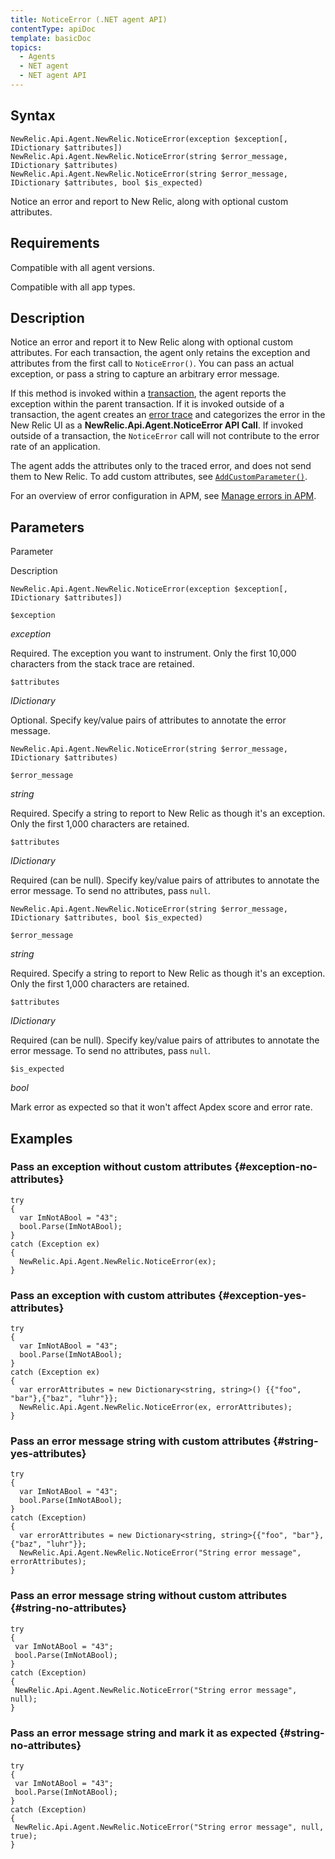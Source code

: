 ```yaml
---
title: NoticeError (.NET agent API)
contentType: apiDoc
template: basicDoc
topics:
  - Agents
  - NET agent
  - NET agent API
---
```


## Syntax

```
NewRelic.Api.Agent.NewRelic.NoticeError(exception $exception[, IDictionary $attributes])
NewRelic.Api.Agent.NewRelic.NoticeError(string $error_message, IDictionary $attributes)
NewRelic.Api.Agent.NewRelic.NoticeError(string $error_message, IDictionary $attributes, bool $is_expected)
```

Notice an error and report to New Relic, along with optional custom attributes.

## Requirements

Compatible with all agent versions.

Compatible with all app types.

## Description

Notice an error and report it to New Relic along with optional custom attributes. For each transaction, the agent only retains the exception and attributes from the first call to `NoticeError()`. You can pass an actual exception, or pass a string to capture an arbitrary error message.

If this method is invoked within a [transaction](/docs/accounts-partnerships/education/getting-started-new-relic/glossary#transaction), the agent reports the exception within the parent transaction. If it is invoked outside of a transaction, the agent creates an [error trace](/docs/apm/applications-menu/events/view-apm-error-analytics) and categorizes the error in the New Relic UI as a **NewRelic.Api.Agent.NoticeError API Call**. If invoked outside of a transaction, the `NoticeError` call will not contribute to the error rate of an application.

<div className="callout-tip">

The agent adds the attributes only to the traced error, and does not send them to New Relic. To add custom attributes, see [`AddCustomParameter()`](/docs/agents/net-agent/net-agent-api/addcustomparameter-net-agent).

</div>
<div className="callout-tip">

For an overview of error configuration in APM, see [Manage errors in APM](/docs/agents/manage-apm-agents/agent-data/manage-errors-apm-collect-ignore-mark-expected).

</div>

## Parameters

Parameter

Description

```
NewRelic.Api.Agent.NewRelic.NoticeError(exception $exception[, IDictionary $attributes])
```

`$exception`

_exception_

Required. The exception you want to instrument. Only the first 10,000 characters from the stack trace are retained.

`$attributes`

_IDictionary_

Optional. Specify key/value pairs of attributes to annotate the error message.

```
NewRelic.Api.Agent.NewRelic.NoticeError(string $error_message, IDictionary $attributes)
```

`$error_message`

_string_

Required. Specify a string to report to New Relic as though it's an exception. Only the first 1,000 characters are retained.

`$attributes`

_IDictionary_

Required (can be null). Specify key/value pairs of attributes to annotate the error message. To send no attributes, pass `null`.

```
NewRelic.Api.Agent.NewRelic.NoticeError(string $error_message, IDictionary $attributes, bool $is_expected)
```

`$error_message`

_string_

Required. Specify a string to report to New Relic as though it's an exception. Only the first 1,000 characters are retained.

`$attributes`

_IDictionary_

Required (can be null). Specify key/value pairs of attributes to annotate the error message. To send no attributes, pass `null`.

`$is_expected`

_bool_

Mark error as expected so that it won't affect Apdex score and error rate.

## Examples

### Pass an exception without custom attributes {#exception-no-attributes}

```
try
{
  var ImNotABool = "43";
  bool.Parse(ImNotABool);
}
catch (Exception ex)
{
  NewRelic.Api.Agent.NewRelic.NoticeError(ex);
}
```

### Pass an exception with custom attributes {#exception-yes-attributes}

```
try
{
  var ImNotABool = "43";
  bool.Parse(ImNotABool);
}
catch (Exception ex)
{
  var errorAttributes = new Dictionary<string, string>() {{"foo", "bar"},{"baz", "luhr"}};
  NewRelic.Api.Agent.NewRelic.NoticeError(ex, errorAttributes);
}
```

### Pass an error message string with custom attributes {#string-yes-attributes}

```
try
{
  var ImNotABool = "43";
  bool.Parse(ImNotABool);
}
catch (Exception)
{
  var errorAttributes = new Dictionary<string, string>{{"foo", "bar"},{"baz", "luhr"}};
  NewRelic.Api.Agent.NewRelic.NoticeError("String error message", errorAttributes);
}
```

### Pass an error message string without custom attributes {#string-no-attributes}

```
try
{
 var ImNotABool = "43";
 bool.Parse(ImNotABool);
}
catch (Exception)
{
 NewRelic.Api.Agent.NewRelic.NoticeError("String error message", null);
}
```

### Pass an error message string and mark it as expected {#string-no-attributes}

```
try
{
 var ImNotABool = "43";
 bool.Parse(ImNotABool);
}
catch (Exception)
{
 NewRelic.Api.Agent.NewRelic.NoticeError("String error message", null, true);
}
```